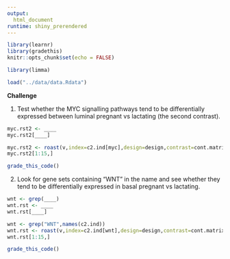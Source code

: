 ```yaml
---
output: 
  html_document
runtime: shiny_prerendered
---
```


```r
library(learnr)
library(gradethis)
knitr::opts_chunk$set(echo = FALSE)
```

```r
library(limma)
```

```r
load("../data/data.Rdata")
```

**Challenge**

1. Test whether the MYC signalling pathways tend to be differentially expressed between luminal pregnant vs lactating (the second contrast).

```r
myc.rst2 <- ____
myc.rst2[____]
````

```r
myc.rst2 <- roast(v,index=c2.ind[myc],design=design,contrast=cont.matrix[,2],nrot=999)
myc.rst2[1:15,]
```

```r
grade_this_code()
```

2. Look for gene sets containing "WNT" in the name and see whether they tend to be differentially expressed in basal pregnant vs lactating.

```r
wnt <- grep(____)
wnt.rst <- ____
wnt.rst[____]
```

```r
wnt <- grep("WNT",names(c2.ind))
wnt.rst <- roast(v,index=c2.ind[wnt],design=design,contrast=cont.matrix[,1],nrot=999)
wnt.rst[1:15,]
```

```r
grade_this_code()
```